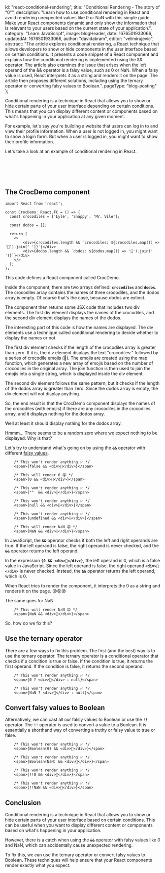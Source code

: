 
  id: "react-conditional-rendering",
  title: "Conditional Rendering - The story of \"0\"",
  description: "Learn how to use conditional rendering in React and avoid rendering unexpected values like 0 or NaN with this simple guide. Make your React components dynamic and only show the information that is relevant to your users based on the current state of your application.",
  category: "Learn JavaScript",
  image: blogHeader,
  date: 1676501933066,
  updatedAt: 1676501933066,
  author: "davidabram",
  editor: "velimirujevic",
  abstract: "The article explores conditional rendering, a React technique that allows developers to show or hide components in the user interface based on certain conditions. It presents a code snippet of a React component and explains how the conditional rendering is implemented using the && operator. The article also examines the issue that arises when the left operand of the && operator is a falsy value, such as 0 or NaN. When a falsy value is used, React interprets it as a string and renders it on the page. The article then proposes different solutions, including using the ternary operator or converting falsy values to Boolean.",
  pageType: "blog-posting"
};

Conditional rendering is a technique in React that allows you to show or hide certain parts of your user interface depending on certain conditions. This means that you can display different content or components based on what's happening in your application at any given moment.

For example, let's say you're building a website that users can log in to and view their profile information. When a user is not logged in, you might want to show a login form. But when a user is logged in, you might want to show their profile information.

Let's take a look at an example of conditional rendering in React.

<br />
<br />

<ContentTable tocData={props.toc} />

<br />
<br />

## The CrocDemo component

```tsx
import React from 'react';

const CrocDemo: React.FC = () => {
  const crocodiles = ['Lyle', 'Snappy', 'Mr. Vile'];

  const dodos = [];

  return (
    <>
        <div>{crocodiles.length && `crocodiles: ${crocodiles.map(() => '🐊').join(' ')}`}</div>
        <div>{dodos.length && `dodos: ${dodos.map(() => '🦤').join(' ')}`}</div> 
    </>
  );
};

```

This code defines a React component called CrocDemo.

Inside the component, there are two arrays defined: **`crocodiles`** and **`dodos`**. The crocodiles array contains the names of three crocodiles, and the dodos array is empty. Of course that's the case, because dodos are extinct.

The component then returns some JSX code that includes two div elements. The first div element displays the names of the crocodiles, and the second div element displays the names of the dodos.

The interesting part of this code is how the names are displayed. The div elements use a technique called conditional rendering to decide whether to display the names or not.

The first div element checks if the length of the crocodiles array is greater than zero. If it is, the div element displays the text "crocodiles:" followed by a series of crocodile emojis (🐊). The emojis are created using the map function, which generates a new array of emojis based on the number of crocodiles in the original array. The join function is then used to join the emojis into a single string, which is displayed inside the div element.

The second div element follows the same pattern, but it checks if the length of the dodos array is greater than zero. Since the dodos array is empty, the div element will not display anything.

So, the end result is that the CrocDemo component displays the names of the crocodiles (with emojis) if there are any crocodiles in the crocodiles array, and it displays nothing for the dodos array.

Well at least it should display nothing for the dodos array.

<Demo>

  <Island deferUntil="visible">
    <CrocDemo />
  </Island>

</Demo>

Hmmm... There seems to be a random zero where we expect nothing to be displayed. Why is that?

Let's try to understand what's going on by using the **`&&`** operator with different [falsy values](https://developer.mozilla.org/en-US/docs/Glossary/Falsy). 

```tsx
    /* This won't render anything ✅ */
    <span>{false && <div>👋</div>}</span>

    /* This will render 0 😡 */
    <span>{0 && <div>👋</div>}</span>

    /* This won't render anything ✅ */
    <span>{""  && <div>👋</div>}</span>

    /* This won't render anything ✅ */
    <span>{null && <div>👋</div>}</span>

    /* This won't render anything ✅ */
    <span>{undefined && <div>👋</div>}</span>

    /* This will render NaN 😡 */
    <span>{NaN && <div>👋</div>}</span>
```
In JavaScript, the **`&&`** operator checks if both the left and right operands are true. If the left operand is false, the right operand is never checked, and the **`&&`** operator returns the left operand.

In the expression **`{0 && <div>👋</div>}`**, the left operand is 0, which is a false value in JavaScript. Since the left operand is false, the right operand **`<div>👋</div>`** is never checked. Instead, the **`&&`** operator returns the left operand, which is 0. 

When React tries to render the component, it interprets the 0 as a string and renders it on the page. 😡😡😡

The same goes for NaN. 

```tsx
    /* This will render NaN 😡 */
    <span>{NaN && <div>👋</div>}</span>
```

So, how do we fix this?

## Use the ternary operator

There are a few ways to fix this problem. The first (and the best) way is to use the ternary operator. The ternary operator is a conditional operator that checks if a condition is true or false. If the condition is true, it returns the first operand. If the condition is false, it returns the second operand.

```tsx
    /* This won't render anything ✅ */
    <span>{0 ? <div>👋</div> : null}</span>

    /* This won't render anything ✅ */
    <span>{NaN ? <div>👋</div> : null}</span>

```

## Convert falsy values to Boolean

Alternatively, we can cast all our falsly values to Boolean or use the **`!!`** operator. 
The **`!!`** operator is used to convert a value to a Boolean. It is essentially a shorthand way of converting a truthy or falsy value to true or false.

```tsx
    /* This won't render anything ✅ */
    <span>{Boolean(0) && <div>👋</div>}</span>

    /* This won't render anything ✅ */
    <span>{Boolean(NaN) && <div>👋</div>}</span>

    /* This won't render anything ✅ */
    <span>{!!0 && <div>👋</div>}</span>

    /* This won't render anything ✅ */
    <span>{!!NaN && <div>👋</div>}</span>
```

## Conclusion

Conditional rendering is a technique in React that allows you to show or hide certain parts of your user interface based on certain conditions. This can be useful when you want to display different content or components based on what's happening in your application.

However, there is a catch when using the **`&&`** operator with falsy values like 0 and NaN, which can accidentally cause unexpected rendering.

To fix this, we can use the ternary operator or convert falsy values to Boolean. These techniques will help ensure that your React components render exactly what you expect.




